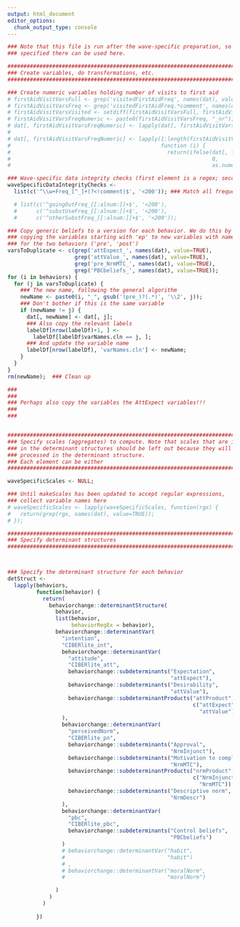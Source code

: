 ```yaml
---
output: html_document
editor_options: 
  chunk_output_type: console
---
```


```r

### Note that this file is run after the wave-specific preparation, so anything
### specified there can be used here.

###############################################################################
### Create variables, do transformations, etc.
###############################################################################

### Create numeric variables holding number of visits to first aid
# firstAidVisitVarsFull <- grep('visitedFirstAidFreq', names(dat), value=TRUE);
# firstAidVisitVarsFreq <- grep('visitedFirstAidFreq.*comment', names(dat), value=TRUE);
# firstAidVisitVarsVisited <- setdiff(firstAidVisitVarsFull, firstAidVisitVarsFreq);
# firstAidVisitVarsFreqNumeric <- paste0(firstAidVisitVarsFreq, "_nr");
# dat[, firstAidVisitVarsFreqNumeric] <- lapply(dat[, firstAidVisitVarsFreq], convertToNumeric);
# 
# dat[, firstAidVisitVarsFreqNumeric] <- lapply(1:length(firstAidVisitVarsVisited),
#                                               function (i) {
#                                                 return(ifelse(dat[, firstAidVisitVarsVisited[i]]==0,
#                                                               0,
#                                                               as.numeric(dat[, firstAidVisitVarsFreqNumeric[i]])))});

### Wave-specific data integrity checks (first element is a regex; second a condition)
waveSpecificDataIntegrityChecks <-
  list(c('^\\w+Freq_[^_]+(?<!comment)$', '<200')); ### Match all frequency variables

  # list(c('^goingOutFreq_[[:alnum:]]+$', '<200'),
  #      c('^substUseFreq_[[:alnum:]]+$', '<200'),
  #      c('^otherSubstFreq_[[:alnum:]]+$', '<200'));

### Copy generic beliefs to a version for each behavior. We do this by
### copying the variables starting with 'ep' to new variables with names
### for the two behaviors ('pre', 'post')
varsToDuplicate <- c(grep('attExpect_', names(dat), value=TRUE),
                     grep('attValue_', names(dat), value=TRUE),
                     grep('pre_NrmMTC_', names(dat), value=TRUE),
                     grep('PBCbeliefs_', names(dat), value=TRUE));
for (i in behaviors) {
  for (j in varsToDuplicate) {
    ### The new name, following the general algorithm
    newName <- paste0(i, "_", gsub('(pre_)?(.*)', '\\2', j));
    ### Don't bother if this is the same variable
    if (newName != j) {
      dat[, newName] <- dat[, j];
      ### Also copy the relevant labels
      labelDf[nrow(labelDf)+1, ] <-
        labelDf[labelDf$varNames.cln == j, ];
      ### And update the variable name
      labelDf[nrow(labelDf), 'varNames.cln'] <- newName;
    }
  }
}
rm(newName);  ### Clean up

###
###
### Perhaps also copy the variables the AttExpect variables!!!
###
###


###############################################################################
### Specify scales (aggregates) to compute. Note that scales that are included
### in the determinant structures should be left out because they will be
### processed in the determinant structure.
### Each element can be either 
###############################################################################

waveSpecificScales <- NULL;

### Until makeScales has been updated to accept regular expressions,
### collect variable names here
# waveSpecificScales <- lapply(waveSpecificScales, function(rgx) {
#   return(grep(rgx, names(dat), value=TRUE));
# });

###############################################################################
### Specify determinant structures
###############################################################################



### Specify the determinant structure for each behavior
detStruct <-
  lapply(behaviors,
         function(behavior) {
           return(
             behaviorchange::determinantStructure(
               behavior,
               list(behavior,
                    behaviorRegEx = behavior),
               behaviorchange::determinantVar(
                 "intention",
                 "CIBERlite_int",
                 behaviorchange::determinantVar(
                   "attitude",
                   "CIBERlite_att",
                   behaviorchange::subdeterminants("Expectation",
                                                   "attExpect"),
                   behaviorchange::subdeterminants("Desirability",
                                                   "attValue"),
                   behaviorchange::subdeterminantProducts("attProduct",
                                                          c("attExpect",
                                                            "attValue"))
                 ),
                 behaviorchange::determinantVar(
                   "perceivedNorm",
                   "CIBERlite_pn",
                   behaviorchange::subdeterminants("Approval",
                                                   "NrmInjunct"),
                   behaviorchange::subdeterminants("Motivation to comply",
                                                   "NrmMTC"),
                   behaviorchange::subdeterminantProducts("nrmProduct",
                                                          c("NrmInjunct",
                                                            "NrmMTC")),
                   behaviorchange::subdeterminants("Descriptive norm",
                                                   "NrmDescr")
                 ),
                 behaviorchange::determinantVar(
                   "pbc",
                   "CIBERlite_pbc",
                   behaviorchange::subdeterminants("Control beliefs",
                                                   "PBCbeliefs")
                 )
                 # behaviorchange::determinantVar("habit",
                 #                                "habit")
                 # ,
                 # behaviorchange::determinantVar("moralNorm",
                 #                                "moralNorm")

               )
             )
           )
           
         })

```
